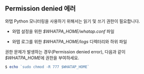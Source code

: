 ## Permission denied 에러

와탭 Python 모니터링을 사용하기 위해서는 읽기 및 쓰기 권한이 필요합니다. 

* 와탭 설정을 위한 *$WHATPA_HOME/whatap.conf* 파일

* 와탭 로그를 위한 *$WHATPA_HOME/logs* 디렉터리와 하위 파일

권한 문제가 발생하는 경우(Permission denied error), 다음과 같이 *$WHATPA_HOME*에 권한을 부여하세요.

```javascript title=SH
$ echo `sudo chmod -R 777 $WHATAP_HOME`
```
